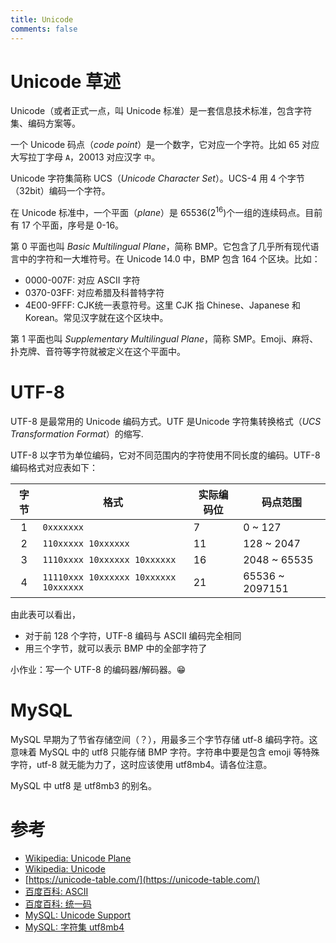 ```yaml
---
title: Unicode
comments: false
---
```


# Unicode 草述

Unicode（或者正式一点，叫 Unicode 标准）是一套信息技术标准，包含字符集、编码方案等。

一个 Unicode 码点（*code point*）是一个数字，它对应一个字符。比如 65 对应大写拉丁字母 `A`，20013 对应汉字 `中`。

Unicode 字符集简称 UCS（*Unicode Character Set*）。UCS-4 用 4 个字节（32bit）编码一个字符。

在 Unicode 标准中，一个平面（*plane*）是 65536($2^{16}$)个一组的连续码点。目前有 17 个平面，序号是 0-16。

第 0 平面也叫 *Basic Multilingual Plane*，简称 BMP。它包含了几乎所有现代语言中的字符和一大堆符号。在 Unicode 14.0 中，BMP 包含 164 个区块。比如：

* 0000-007F: 对应 ASCII 字符
* 0370-03FF: 对应希腊及科普特字符
* 4E00-9FFF: CJK统一表意符号。这里 CJK 指 Chinese、Japanese 和 Korean。常见汉字就在这个区块中。

第 1 平面也叫 *Supplementary Multilingual Plane*，简称 SMP。Emoji、麻将、扑克牌、音符等字符就被定义在这个平面中。

# UTF-8

UTF-8 是最常用的 Unicode 编码方式。UTF 是Unicode 字符集转换格式（*UCS Transformation Format*）的缩写.

UTF-8 以字节为单位编码，它对不同范围内的字符使用不同长度的编码。UTF-8 编码格式对应表如下：

| 字节 | 格式                                  | 实际编码位 | 码点范围         |
|:---:|---------------------------------------|----------|-----------------|
|  1  | `0xxxxxxx`                            | 7        | 0 ~ 127         |
|  2  | `110xxxxx 10xxxxxx`                   | 11       | 128 ~ 2047      |
|  3  | `1110xxxx 10xxxxxx 10xxxxxx`          | 16       | 2048 ~ 65535    |
|  4  | `11110xxx 10xxxxxx 10xxxxxx 10xxxxxx` | 21       | 65536 ~ 2097151 |

由此表可以看出，

* 对于前 128 个字符，UTF-8 编码与 ASCII 编码完全相同
* 用三个字节，就可以表示 BMP 中的全部字符了

小作业：写一个 UTF-8 的编码器/解码器。😁

# MySQL

MySQL 早期为了节省存储空间（？），用最多三个字节存储 utf-8 编码字符。这意味着 MySQL 中的 utf8 只能存储 BMP 字符。字符串中要是包含 emoji 等特殊字符，utf-8 就无能为力了，这时应该使用 utf8mb4。请各位注意。

MySQL 中 utf8 是 utf8mb3 的别名。

# 参考

* [Wikipedia: Unicode Plane](https://en.wikipedia.org/wiki/Plane_(Unicode)#Basic_Multilingual_Plane)
* [Wikipedia: Unicode](https://en.wikipedia.org/wiki/Unicode)
* [https://unicode-table.com/](https://unicode-table.com/)
* [百度百科: ASCII](https://baike.baidu.com/item/ASCII/309296)
* [百度百科: 统一码](https://baike.baidu.com/item/%E7%BB%9F%E4%B8%80%E7%A0%81)
* [MySQL: Unicode Support](https://dev.mysql.com/doc/refman/8.0/en/charset-unicode.html)
* [MySQL: 字符集 utf8mb4](https://dev.mysql.com/doc/refman/8.0/en/charset-unicode-utf8mb4.html)